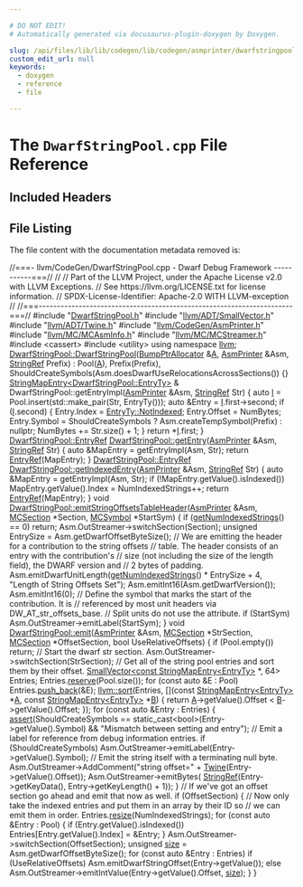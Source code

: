 ```yaml
---

# DO NOT EDIT!
# Automatically generated via docusaurus-plugin-doxygen by Doxygen.

slug: /api/files/lib/lib/codegen/lib/codegen/asmprinter/dwarfstringpool-cpp
custom_edit_url: null
keywords:
  - doxygen
  - reference
  - file

---
```





# The `DwarfStringPool.cpp` File Reference

<DoxygenPage pluginConfig={pluginConfig}>



## Included Headers

<IncludesList>
<IncludesListItem
  filePath="DwarfStringPool.h"
  permalink="/docs/api/files/lib/lib/codegen/lib/codegen/asmprinter/dwarfstringpool-h"
  isLocal="true" />
<IncludesListItem
  filePath="llvm/ADT/SmallVector.h"
  permalink="/docs/api/files/include/include/llvm/include/llvm/adt/smallvector-h"
  isLocal="true" />
<IncludesListItem
  filePath="llvm/ADT/Twine.h"
  permalink="/docs/api/files/include/include/llvm/include/llvm/adt/twine-h"
  isLocal="true" />
<IncludesListItem
  filePath="llvm/CodeGen/AsmPrinter.h"
  permalink="/docs/api/files/include/include/llvm/include/llvm/codegen/asmprinter-h"
  isLocal="true" />
<IncludesListItem
  filePath="llvm/MC/MCAsmInfo.h"
  permalink="/docs/api/files/include/include/llvm/include/llvm/mc/mcasminfo-h"
  isLocal="true" />
<IncludesListItem
  filePath="llvm/MC/MCStreamer.h"
  permalink="/docs/api/files/include/include/llvm/include/llvm/mc/mcstreamer-h"
  isLocal="true" />
<IncludesListItem
  filePath="cassert"
  permalink=""
  isLocal="false" />
<IncludesListItem
  filePath="utility"
  permalink=""
  isLocal="false" />
</IncludesList>


## File Listing

The file content with the documentation metadata removed is:

<ProgramListing>

<Link id="l00001" /><CodeLine lineNumber="1"><span class="doxyHighlightComment">//===- llvm/CodeGen/DwarfStringPool.cpp - Dwarf Debug Framework -----------===//</span></CodeLine>
<Link id="l00002" /><CodeLine lineNumber="2"><span class="doxyHighlightComment">//</span></CodeLine>
<Link id="l00003" /><CodeLine lineNumber="3"><span class="doxyHighlightComment">// Part of the LLVM Project, under the Apache License v2.0 with LLVM Exceptions.</span></CodeLine>
<Link id="l00004" /><CodeLine lineNumber="4"><span class="doxyHighlightComment">// See https://llvm.org/LICENSE.txt for license information.</span></CodeLine>
<Link id="l00005" /><CodeLine lineNumber="5"><span class="doxyHighlightComment">// SPDX-License-Identifier: Apache-2.0 WITH LLVM-exception</span></CodeLine>
<Link id="l00006" /><CodeLine lineNumber="6"><span class="doxyHighlightComment">//</span></CodeLine>
<Link id="l00007" /><CodeLine lineNumber="7"><span class="doxyHighlightComment">//===----------------------------------------------------------------------===//</span></CodeLine>
<Link id="l00008" /><CodeLine lineNumber="8"></CodeLine>
<Link id="l00009" /><CodeLine lineNumber="9"><span class="doxyHighlightPreprocessor">#include &quot;<a href="/docs/api/files/lib/lib/codegen/lib/codegen/asmprinter/dwarfstringpool-h">DwarfStringPool.h</a>&quot;</span></CodeLine>
<Link id="l00010" /><CodeLine lineNumber="10"><span class="doxyHighlightPreprocessor">#include &quot;<a href="/docs/api/files/include/include/llvm/include/llvm/adt/smallvector-h">llvm/ADT/SmallVector.h</a>&quot;</span></CodeLine>
<Link id="l00011" /><CodeLine lineNumber="11"><span class="doxyHighlightPreprocessor">#include &quot;<a href="/docs/api/files/include/include/llvm/include/llvm/adt/twine-h">llvm/ADT/Twine.h</a>&quot;</span></CodeLine>
<Link id="l00012" /><CodeLine lineNumber="12"><span class="doxyHighlightPreprocessor">#include &quot;<a href="/docs/api/files/include/include/llvm/include/llvm/codegen/asmprinter-h">llvm/CodeGen/AsmPrinter.h</a>&quot;</span></CodeLine>
<Link id="l00013" /><CodeLine lineNumber="13"><span class="doxyHighlightPreprocessor">#include &quot;<a href="/docs/api/files/include/include/llvm/include/llvm/mc/mcasminfo-h">llvm/MC/MCAsmInfo.h</a>&quot;</span></CodeLine>
<Link id="l00014" /><CodeLine lineNumber="14"><span class="doxyHighlightPreprocessor">#include &quot;<a href="/docs/api/files/include/include/llvm/include/llvm/mc/mcstreamer-h">llvm/MC/MCStreamer.h</a>&quot;</span></CodeLine>
<Link id="l00015" /><CodeLine lineNumber="15"><span class="doxyHighlightPreprocessor">#include &lt;cassert&gt;</span></CodeLine>
<Link id="l00016" /><CodeLine lineNumber="16"><span class="doxyHighlightPreprocessor">#include &lt;utility&gt;</span></CodeLine>
<Link id="l00017" /><CodeLine lineNumber="17"></CodeLine>
<Link id="l00018" /><CodeLine lineNumber="18"><span class="doxyHighlightKeyword">using namespace </span><span class="doxyHighlight"><a href="/docs/api/namespaces/llvm">llvm</a>;</span></CodeLine>
<Link id="l00019" /><CodeLine lineNumber="19"></CodeLine>
<Link id="l00020" /><CodeLine lineNumber="20" lineLink="/docs/api/classes/llvm/dwarfstringpool/#aeb9e920e87fdf01c305c9cdcf1366e68"><span class="doxyHighlight"><a href="/docs/api/classes/llvm/dwarfstringpool/#aeb9e920e87fdf01c305c9cdcf1366e68">DwarfStringPool::DwarfStringPool</a>(<a href="/docs/api/namespaces/llvm/#a8e612822d4ba7bb36c9c79582a567108">BumpPtrAllocator</a> &amp;<a href="/docs/api/files/lib/lib/ir/builtingcs-cpp/#a2e38c85003a042421cde1647632d0b72">A</a>, <a href="/docs/api/classes/llvm/asmprinter">AsmPrinter</a> &amp;Asm,</span></CodeLine>
<Link id="l00021" /><CodeLine lineNumber="21"><span class="doxyHighlight">                                 <a href="/docs/api/classes/llvm/stringref">StringRef</a> Prefix)</span></CodeLine>
<Link id="l00022" /><CodeLine lineNumber="22"><span class="doxyHighlight">    : Pool(<a href="/docs/api/files/lib/lib/ir/builtingcs-cpp/#a2e38c85003a042421cde1647632d0b72">A</a>), Prefix(Prefix),</span></CodeLine>
<Link id="l00023" /><CodeLine lineNumber="23"><span class="doxyHighlight">      ShouldCreateSymbols(Asm.doesDwarfUseRelocationsAcrossSections()) &#123;&#125;</span></CodeLine>
<Link id="l00024" /><CodeLine lineNumber="24"></CodeLine>
<Link id="l00025" /><CodeLine lineNumber="25"><span class="doxyHighlight"><a href="/docs/api/classes/llvm/stringmapentry">StringMapEntry&lt;DwarfStringPool::EntryTy&gt;</a> &amp;</span></CodeLine>
<Link id="l00026" /><CodeLine lineNumber="26"><span class="doxyHighlight">DwarfStringPool::getEntryImpl(<a href="/docs/api/classes/llvm/asmprinter">AsmPrinter</a> &amp;Asm, <a href="/docs/api/classes/llvm/stringref">StringRef</a> Str) &#123;</span></CodeLine>
<Link id="l00027" /><CodeLine lineNumber="27"><span class="doxyHighlight">  </span><span class="doxyHighlightKeyword">auto</span><span class="doxyHighlight"> <a href="/docs/api/files/lib/lib/support/md5-cpp/#ac0eafdc9ee161b71e7af98af736952fd">I</a> = Pool.insert(std::make&#95;pair(Str, EntryTy()));</span></CodeLine>
<Link id="l00028" /><CodeLine lineNumber="28"><span class="doxyHighlight">  </span><span class="doxyHighlightKeyword">auto</span><span class="doxyHighlight"> &amp;Entry = <a href="/docs/api/files/lib/lib/support/md5-cpp/#ac0eafdc9ee161b71e7af98af736952fd">I</a>.first-&gt;second;</span></CodeLine>
<Link id="l00029" /><CodeLine lineNumber="29"><span class="doxyHighlight">  </span><span class="doxyHighlightKeywordFlow">if</span><span class="doxyHighlight"> (<a href="/docs/api/files/lib/lib/support/md5-cpp/#ac0eafdc9ee161b71e7af98af736952fd">I</a>.second) &#123;</span></CodeLine>
<Link id="l00030" /><CodeLine lineNumber="30"><span class="doxyHighlight">    Entry.Index = <a href="/docs/api/structs/llvm/dwarfstringpoolentry/#a7a1b7fb50f627423becd2123526ff26b">EntryTy::NotIndexed</a>;</span></CodeLine>
<Link id="l00031" /><CodeLine lineNumber="31"><span class="doxyHighlight">    Entry.Offset = NumBytes;</span></CodeLine>
<Link id="l00032" /><CodeLine lineNumber="32"><span class="doxyHighlight">    Entry.Symbol = ShouldCreateSymbols ? Asm.createTempSymbol(Prefix) : </span><span class="doxyHighlightKeyword">nullptr</span><span class="doxyHighlight">;</span></CodeLine>
<Link id="l00033" /><CodeLine lineNumber="33"></CodeLine>
<Link id="l00034" /><CodeLine lineNumber="34"><span class="doxyHighlight">    NumBytes += Str.size() + 1;</span></CodeLine>
<Link id="l00035" /><CodeLine lineNumber="35"><span class="doxyHighlight">  &#125;</span></CodeLine>
<Link id="l00036" /><CodeLine lineNumber="36"><span class="doxyHighlight">  </span><span class="doxyHighlightKeywordFlow">return</span><span class="doxyHighlight"> &#42;<a href="/docs/api/files/lib/lib/support/md5-cpp/#ac0eafdc9ee161b71e7af98af736952fd">I</a>.first;</span></CodeLine>
<Link id="l00037" /><CodeLine lineNumber="37"><span class="doxyHighlight">&#125;</span></CodeLine>
<Link id="l00038" /><CodeLine lineNumber="38"></CodeLine>
<Link id="l00039" /><CodeLine lineNumber="39" lineLink="/docs/api/classes/llvm/dwarfstringpool/#a0ae658befffa5408ecc112022d86cd84"><span class="doxyHighlight"><a href="/docs/api/classes/llvm/dwarfstringpool/#a40e34dada9d43a4079fca3185974d310">DwarfStringPool::EntryRef</a> <a href="/docs/api/classes/llvm/dwarfstringpool/#a0ae658befffa5408ecc112022d86cd84">DwarfStringPool::getEntry</a>(<a href="/docs/api/classes/llvm/asmprinter">AsmPrinter</a> &amp;Asm,</span></CodeLine>
<Link id="l00040" /><CodeLine lineNumber="40"><span class="doxyHighlight">                                                    <a href="/docs/api/classes/llvm/stringref">StringRef</a> Str) &#123;</span></CodeLine>
<Link id="l00041" /><CodeLine lineNumber="41"><span class="doxyHighlight">  </span><span class="doxyHighlightKeyword">auto</span><span class="doxyHighlight"> &amp;MapEntry = getEntryImpl(Asm, Str);</span></CodeLine>
<Link id="l00042" /><CodeLine lineNumber="42"><span class="doxyHighlight">  </span><span class="doxyHighlightKeywordFlow">return</span><span class="doxyHighlight"> <a href="/docs/api/classes/llvm/dwarfstringpool/#a40e34dada9d43a4079fca3185974d310">EntryRef</a>(MapEntry);</span></CodeLine>
<Link id="l00043" /><CodeLine lineNumber="43"><span class="doxyHighlight">&#125;</span></CodeLine>
<Link id="l00044" /><CodeLine lineNumber="44"></CodeLine>
<Link id="l00045" /><CodeLine lineNumber="45" lineLink="/docs/api/classes/llvm/dwarfstringpool/#a14f3b99ea7acdfe6ed22bf3fbc0ef16c"><span class="doxyHighlight"><a href="/docs/api/classes/llvm/dwarfstringpool/#a40e34dada9d43a4079fca3185974d310">DwarfStringPool::EntryRef</a> <a href="/docs/api/classes/llvm/dwarfstringpool/#a14f3b99ea7acdfe6ed22bf3fbc0ef16c">DwarfStringPool::getIndexedEntry</a>(<a href="/docs/api/classes/llvm/asmprinter">AsmPrinter</a> &amp;Asm,</span></CodeLine>
<Link id="l00046" /><CodeLine lineNumber="46"><span class="doxyHighlight">                                                           <a href="/docs/api/classes/llvm/stringref">StringRef</a> Str) &#123;</span></CodeLine>
<Link id="l00047" /><CodeLine lineNumber="47"><span class="doxyHighlight">  </span><span class="doxyHighlightKeyword">auto</span><span class="doxyHighlight"> &amp;MapEntry = getEntryImpl(Asm, Str);</span></CodeLine>
<Link id="l00048" /><CodeLine lineNumber="48"><span class="doxyHighlight">  </span><span class="doxyHighlightKeywordFlow">if</span><span class="doxyHighlight"> (!MapEntry.getValue().isIndexed())</span></CodeLine>
<Link id="l00049" /><CodeLine lineNumber="49"><span class="doxyHighlight">    MapEntry.getValue().Index = NumIndexedStrings++;</span></CodeLine>
<Link id="l00050" /><CodeLine lineNumber="50"><span class="doxyHighlight">  </span><span class="doxyHighlightKeywordFlow">return</span><span class="doxyHighlight"> <a href="/docs/api/classes/llvm/dwarfstringpool/#a40e34dada9d43a4079fca3185974d310">EntryRef</a>(MapEntry);</span></CodeLine>
<Link id="l00051" /><CodeLine lineNumber="51"><span class="doxyHighlight">&#125;</span></CodeLine>
<Link id="l00052" /><CodeLine lineNumber="52"></CodeLine>
<Link id="l00053" /><CodeLine lineNumber="53" lineLink="/docs/api/classes/llvm/dwarfstringpool/#aa2ad535d1f076cd567767d2b41fc5317"><span class="doxyHighlightKeywordType">void</span><span class="doxyHighlight"> <a href="/docs/api/classes/llvm/dwarfstringpool/#aa2ad535d1f076cd567767d2b41fc5317">DwarfStringPool::emitStringOffsetsTableHeader</a>(<a href="/docs/api/classes/llvm/asmprinter">AsmPrinter</a> &amp;Asm,</span></CodeLine>
<Link id="l00054" /><CodeLine lineNumber="54"><span class="doxyHighlight">                                                   <a href="/docs/api/classes/llvm/mcsection">MCSection</a> &#42;Section,</span></CodeLine>
<Link id="l00055" /><CodeLine lineNumber="55"><span class="doxyHighlight">                                                   <a href="/docs/api/classes/llvm/mcsymbol">MCSymbol</a> &#42;StartSym) &#123;</span></CodeLine>
<Link id="l00056" /><CodeLine lineNumber="56"><span class="doxyHighlight">  </span><span class="doxyHighlightKeywordFlow">if</span><span class="doxyHighlight"> (<a href="/docs/api/classes/llvm/dwarfstringpool/#a6aa5e3fdaa9628a3722824312a761386">getNumIndexedStrings</a>() == 0)</span></CodeLine>
<Link id="l00057" /><CodeLine lineNumber="57"><span class="doxyHighlight">    </span><span class="doxyHighlightKeywordFlow">return</span><span class="doxyHighlight">;</span></CodeLine>
<Link id="l00058" /><CodeLine lineNumber="58"><span class="doxyHighlight">  Asm.OutStreamer-&gt;switchSection(Section);</span></CodeLine>
<Link id="l00059" /><CodeLine lineNumber="59"><span class="doxyHighlight">  </span><span class="doxyHighlightKeywordType">unsigned</span><span class="doxyHighlight"> EntrySize = Asm.getDwarfOffsetByteSize();</span></CodeLine>
<Link id="l00060" /><CodeLine lineNumber="60"><span class="doxyHighlight">  </span><span class="doxyHighlightComment">// We are emitting the header for a contribution to the string offsets</span></CodeLine>
<Link id="l00061" /><CodeLine lineNumber="61"><span class="doxyHighlight">  </span><span class="doxyHighlightComment">// table. The header consists of an entry with the contribution&#39;s</span></CodeLine>
<Link id="l00062" /><CodeLine lineNumber="62"><span class="doxyHighlight">  </span><span class="doxyHighlightComment">// size (not including the size of the length field), the DWARF version and</span></CodeLine>
<Link id="l00063" /><CodeLine lineNumber="63"><span class="doxyHighlight">  </span><span class="doxyHighlightComment">// 2 bytes of padding.</span></CodeLine>
<Link id="l00064" /><CodeLine lineNumber="64"><span class="doxyHighlight">  Asm.emitDwarfUnitLength(<a href="/docs/api/classes/llvm/dwarfstringpool/#a6aa5e3fdaa9628a3722824312a761386">getNumIndexedStrings</a>() &#42; EntrySize + 4,</span></CodeLine>
<Link id="l00065" /><CodeLine lineNumber="65"><span class="doxyHighlight">                          </span><span class="doxyHighlightStringLiteral">&quot;Length of String Offsets Set&quot;</span><span class="doxyHighlight">);</span></CodeLine>
<Link id="l00066" /><CodeLine lineNumber="66"><span class="doxyHighlight">  Asm.emitInt16(Asm.getDwarfVersion());</span></CodeLine>
<Link id="l00067" /><CodeLine lineNumber="67"><span class="doxyHighlight">  Asm.emitInt16(0);</span></CodeLine>
<Link id="l00068" /><CodeLine lineNumber="68"><span class="doxyHighlight">  </span><span class="doxyHighlightComment">// Define the symbol that marks the start of the contribution. It is</span></CodeLine>
<Link id="l00069" /><CodeLine lineNumber="69"><span class="doxyHighlight">  </span><span class="doxyHighlightComment">// referenced by most unit headers via DW&#95;AT&#95;str&#95;offsets&#95;base.</span></CodeLine>
<Link id="l00070" /><CodeLine lineNumber="70"><span class="doxyHighlight">  </span><span class="doxyHighlightComment">// Split units do not use the attribute.</span></CodeLine>
<Link id="l00071" /><CodeLine lineNumber="71"><span class="doxyHighlight">  </span><span class="doxyHighlightKeywordFlow">if</span><span class="doxyHighlight"> (StartSym)</span></CodeLine>
<Link id="l00072" /><CodeLine lineNumber="72"><span class="doxyHighlight">    Asm.OutStreamer-&gt;emitLabel(StartSym);</span></CodeLine>
<Link id="l00073" /><CodeLine lineNumber="73"><span class="doxyHighlight">&#125;</span></CodeLine>
<Link id="l00074" /><CodeLine lineNumber="74"></CodeLine>
<Link id="l00075" /><CodeLine lineNumber="75" lineLink="/docs/api/classes/llvm/dwarfstringpool/#af442217bf93681bd683a2cb4d7c21e49"><span class="doxyHighlightKeywordType">void</span><span class="doxyHighlight"> <a href="/docs/api/classes/llvm/dwarfstringpool/#af442217bf93681bd683a2cb4d7c21e49">DwarfStringPool::emit</a>(<a href="/docs/api/classes/llvm/asmprinter">AsmPrinter</a> &amp;Asm, <a href="/docs/api/classes/llvm/mcsection">MCSection</a> &#42;StrSection,</span></CodeLine>
<Link id="l00076" /><CodeLine lineNumber="76"><span class="doxyHighlight">                           <a href="/docs/api/classes/llvm/mcsection">MCSection</a> &#42;OffsetSection, </span><span class="doxyHighlightKeywordType">bool</span><span class="doxyHighlight"> UseRelativeOffsets) &#123;</span></CodeLine>
<Link id="l00077" /><CodeLine lineNumber="77"><span class="doxyHighlight">  </span><span class="doxyHighlightKeywordFlow">if</span><span class="doxyHighlight"> (Pool.empty())</span></CodeLine>
<Link id="l00078" /><CodeLine lineNumber="78"><span class="doxyHighlight">    </span><span class="doxyHighlightKeywordFlow">return</span><span class="doxyHighlight">;</span></CodeLine>
<Link id="l00079" /><CodeLine lineNumber="79"></CodeLine>
<Link id="l00080" /><CodeLine lineNumber="80"><span class="doxyHighlight">  </span><span class="doxyHighlightComment">// Start the dwarf str section.</span></CodeLine>
<Link id="l00081" /><CodeLine lineNumber="81"><span class="doxyHighlight">  Asm.OutStreamer-&gt;switchSection(StrSection);</span></CodeLine>
<Link id="l00082" /><CodeLine lineNumber="82"></CodeLine>
<Link id="l00083" /><CodeLine lineNumber="83"><span class="doxyHighlight">  </span><span class="doxyHighlightComment">// Get all of the string pool entries and sort them by their offset.</span></CodeLine>
<Link id="l00084" /><CodeLine lineNumber="84"><span class="doxyHighlight">  <a href="/docs/api/classes/llvm/smallvector">SmallVector&lt;const StringMapEntry&lt;EntryTy&gt;</a> &#42;, 64&gt; Entries;</span></CodeLine>
<Link id="l00085" /><CodeLine lineNumber="85"><span class="doxyHighlight">  Entries.<a href="/docs/api/classes/llvm/smallvectorimpl/#a499ea32ca1b8d16cedfe01d1e5b08f29">reserve</a>(Pool.size());</span></CodeLine>
<Link id="l00086" /><CodeLine lineNumber="86"></CodeLine>
<Link id="l00087" /><CodeLine lineNumber="87"><span class="doxyHighlight">  </span><span class="doxyHighlightKeywordFlow">for</span><span class="doxyHighlight"> (</span><span class="doxyHighlightKeyword">const</span><span class="doxyHighlight"> </span><span class="doxyHighlightKeyword">auto</span><span class="doxyHighlight"> &amp;E : Pool)</span></CodeLine>
<Link id="l00088" /><CodeLine lineNumber="88"><span class="doxyHighlight">    Entries.<a href="/docs/api/classes/llvm/smallvectortemplatebase/#af42bfbc067df27c19ee2fc859df58799">push&#95;back</a>(&amp;E);</span></CodeLine>
<Link id="l00089" /><CodeLine lineNumber="89"></CodeLine>
<Link id="l00090" /><CodeLine lineNumber="90"><span class="doxyHighlight">  <a href="/docs/api/namespaces/llvm/#a74cdbd1e4f731e7d7cd83461b8b1de0b">llvm::sort</a>(Entries, &#91;&#93;(</span><span class="doxyHighlightKeyword">const</span><span class="doxyHighlight"> <a href="/docs/api/classes/llvm/stringmapentry">StringMapEntry&lt;EntryTy&gt;</a> &#42;<a href="/docs/api/files/lib/lib/ir/builtingcs-cpp/#a2e38c85003a042421cde1647632d0b72">A</a>,</span></CodeLine>
<Link id="l00091" /><CodeLine lineNumber="91"><span class="doxyHighlight">                         </span><span class="doxyHighlightKeyword">const</span><span class="doxyHighlight"> <a href="/docs/api/classes/llvm/stringmapentry">StringMapEntry&lt;EntryTy&gt;</a> &#42;<a href="/docs/api/files/lib/lib/ir/builtingcs-cpp/#ae76959fe811ba090de4cba69ac00f1da">B</a>) &#123;</span></CodeLine>
<Link id="l00092" /><CodeLine lineNumber="92"><span class="doxyHighlight">    </span><span class="doxyHighlightKeywordFlow">return</span><span class="doxyHighlight"> <a href="/docs/api/files/lib/lib/ir/builtingcs-cpp/#a2e38c85003a042421cde1647632d0b72">A</a>-&gt;getValue().Offset &lt; <a href="/docs/api/files/lib/lib/ir/builtingcs-cpp/#ae76959fe811ba090de4cba69ac00f1da">B</a>-&gt;getValue().Offset;</span></CodeLine>
<Link id="l00093" /><CodeLine lineNumber="93"><span class="doxyHighlight">  &#125;);</span></CodeLine>
<Link id="l00094" /><CodeLine lineNumber="94"></CodeLine>
<Link id="l00095" /><CodeLine lineNumber="95"><span class="doxyHighlight">  </span><span class="doxyHighlightKeywordFlow">for</span><span class="doxyHighlight"> (</span><span class="doxyHighlightKeyword">const</span><span class="doxyHighlight"> </span><span class="doxyHighlightKeyword">auto</span><span class="doxyHighlight"> &amp;Entry : Entries) &#123;</span></CodeLine>
<Link id="l00096" /><CodeLine lineNumber="96"><span class="doxyHighlight">    <a href="/docs/api/files/lib/lib/target/lib/target/amdgpu/silowercontrolflow-cpp/#a4868c5d81c5ccc98c47aeab6244346a0">assert</a>(ShouldCreateSymbols == </span><span class="doxyHighlightKeyword">static&#95;cast&lt;</span><span class="doxyHighlightKeywordType">bool</span><span class="doxyHighlightKeyword">&gt;</span><span class="doxyHighlight">(Entry-&gt;getValue().Symbol) &amp;&amp;</span></CodeLine>
<Link id="l00097" /><CodeLine lineNumber="97"><span class="doxyHighlight">           </span><span class="doxyHighlightStringLiteral">&quot;Mismatch between setting and entry&quot;</span><span class="doxyHighlight">);</span></CodeLine>
<Link id="l00098" /><CodeLine lineNumber="98"></CodeLine>
<Link id="l00099" /><CodeLine lineNumber="99"><span class="doxyHighlight">    </span><span class="doxyHighlightComment">// Emit a label for reference from debug information entries.</span></CodeLine>
<Link id="l00100" /><CodeLine lineNumber="100"><span class="doxyHighlight">    </span><span class="doxyHighlightKeywordFlow">if</span><span class="doxyHighlight"> (ShouldCreateSymbols)</span></CodeLine>
<Link id="l00101" /><CodeLine lineNumber="101"><span class="doxyHighlight">      Asm.OutStreamer-&gt;emitLabel(Entry-&gt;getValue().Symbol);</span></CodeLine>
<Link id="l00102" /><CodeLine lineNumber="102"></CodeLine>
<Link id="l00103" /><CodeLine lineNumber="103"><span class="doxyHighlight">    </span><span class="doxyHighlightComment">// Emit the string itself with a terminating null byte.</span></CodeLine>
<Link id="l00104" /><CodeLine lineNumber="104"><span class="doxyHighlight">    Asm.OutStreamer-&gt;AddComment(</span><span class="doxyHighlightStringLiteral">&quot;string offset=&quot;</span><span class="doxyHighlight"> +</span></CodeLine>
<Link id="l00105" /><CodeLine lineNumber="105"><span class="doxyHighlight">                                <a href="/docs/api/classes/llvm/twine">Twine</a>(Entry-&gt;getValue().Offset));</span></CodeLine>
<Link id="l00106" /><CodeLine lineNumber="106"><span class="doxyHighlight">    Asm.OutStreamer-&gt;emitBytes(</span></CodeLine>
<Link id="l00107" /><CodeLine lineNumber="107"><span class="doxyHighlight">        <a href="/docs/api/classes/llvm/stringref">StringRef</a>(Entry-&gt;getKeyData(), Entry-&gt;getKeyLength() + 1));</span></CodeLine>
<Link id="l00108" /><CodeLine lineNumber="108"><span class="doxyHighlight">  &#125;</span></CodeLine>
<Link id="l00109" /><CodeLine lineNumber="109"></CodeLine>
<Link id="l00110" /><CodeLine lineNumber="110"><span class="doxyHighlight">  </span><span class="doxyHighlightComment">// If we&#39;ve got an offset section go ahead and emit that now as well.</span></CodeLine>
<Link id="l00111" /><CodeLine lineNumber="111"><span class="doxyHighlight">  </span><span class="doxyHighlightKeywordFlow">if</span><span class="doxyHighlight"> (OffsetSection) &#123;</span></CodeLine>
<Link id="l00112" /><CodeLine lineNumber="112"><span class="doxyHighlight">    </span><span class="doxyHighlightComment">// Now only take the indexed entries and put them in an array by their ID so</span></CodeLine>
<Link id="l00113" /><CodeLine lineNumber="113"><span class="doxyHighlight">    </span><span class="doxyHighlightComment">// we can emit them in order.</span></CodeLine>
<Link id="l00114" /><CodeLine lineNumber="114"><span class="doxyHighlight">    Entries.<a href="/docs/api/classes/llvm/smallvectorimpl/#ad0b3d8447f88377b62d9c019f3c4e118">resize</a>(NumIndexedStrings);</span></CodeLine>
<Link id="l00115" /><CodeLine lineNumber="115"><span class="doxyHighlight">    </span><span class="doxyHighlightKeywordFlow">for</span><span class="doxyHighlight"> (</span><span class="doxyHighlightKeyword">const</span><span class="doxyHighlight"> </span><span class="doxyHighlightKeyword">auto</span><span class="doxyHighlight"> &amp;Entry : Pool) &#123;</span></CodeLine>
<Link id="l00116" /><CodeLine lineNumber="116"><span class="doxyHighlight">      </span><span class="doxyHighlightKeywordFlow">if</span><span class="doxyHighlight"> (Entry.getValue().isIndexed())</span></CodeLine>
<Link id="l00117" /><CodeLine lineNumber="117"><span class="doxyHighlight">        Entries&#91;Entry.getValue().Index&#93; = &amp;Entry;</span></CodeLine>
<Link id="l00118" /><CodeLine lineNumber="118"><span class="doxyHighlight">    &#125;</span></CodeLine>
<Link id="l00119" /><CodeLine lineNumber="119"></CodeLine>
<Link id="l00120" /><CodeLine lineNumber="120"><span class="doxyHighlight">    Asm.OutStreamer-&gt;switchSection(OffsetSection);</span></CodeLine>
<Link id="l00121" /><CodeLine lineNumber="121"><span class="doxyHighlight">    </span><span class="doxyHighlightKeywordType">unsigned</span><span class="doxyHighlight"> <a href="/docs/api/classes/llvm/dwarfstringpool/#ade6c1e82fd51fc8c30e7ddb9ca1249e0">size</a> = Asm.getDwarfOffsetByteSize();</span></CodeLine>
<Link id="l00122" /><CodeLine lineNumber="122"><span class="doxyHighlight">    </span><span class="doxyHighlightKeywordFlow">for</span><span class="doxyHighlight"> (</span><span class="doxyHighlightKeyword">const</span><span class="doxyHighlight"> </span><span class="doxyHighlightKeyword">auto</span><span class="doxyHighlight"> &amp;Entry : Entries)</span></CodeLine>
<Link id="l00123" /><CodeLine lineNumber="123"><span class="doxyHighlight">      </span><span class="doxyHighlightKeywordFlow">if</span><span class="doxyHighlight"> (UseRelativeOffsets)</span></CodeLine>
<Link id="l00124" /><CodeLine lineNumber="124"><span class="doxyHighlight">        Asm.emitDwarfStringOffset(Entry-&gt;getValue());</span></CodeLine>
<Link id="l00125" /><CodeLine lineNumber="125"><span class="doxyHighlight">      </span><span class="doxyHighlightKeywordFlow">else</span></CodeLine>
<Link id="l00126" /><CodeLine lineNumber="126"><span class="doxyHighlight">        Asm.OutStreamer-&gt;emitIntValue(Entry-&gt;getValue().Offset, <a href="/docs/api/classes/llvm/dwarfstringpool/#ade6c1e82fd51fc8c30e7ddb9ca1249e0">size</a>);</span></CodeLine>
<Link id="l00127" /><CodeLine lineNumber="127"><span class="doxyHighlight">  &#125;</span></CodeLine>
<Link id="l00128" /><CodeLine lineNumber="128"><span class="doxyHighlight">&#125;</span></CodeLine>

</ProgramListing>


</DoxygenPage>
